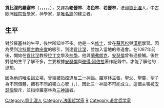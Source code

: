 {{unreferenced|time=2013-2-5}}
'''貢比涅的羅塞林'''（{{lang-la|Roscellinus Compendiensis}}，{{lang|la|Rucelinus }}，{{lang-fr|Roscelin de Compiègne}}，{{lang-en|Roscelin of Compiègne}}，{{lang|en|Roscellinus}}，{{bd|1050年||1125年||catIdx=Roscellinus}}），又譯為'''絡瑟林'''、'''洛色林'''、'''若瑟林'''，法國[[貢比涅|貢比涅]]人，中古歐洲[[經院哲學|經院哲學]]家，神學家，是[[唯名論|唯名論]]的建立者。
==生平==
對於羅塞林的生平，後世所知並不多。他是一名[[修士|修士]]，曾在[[蘇瓦松|蘇瓦松]]與[[漢斯|漢斯]]學習。因為受到[[沙特爾主教座堂|沙特爾主教座堂]]的吸引，到達[[貢比涅|貢比涅]]，並加入當地的修道會。在1087年前後，開始在[[貢比涅|貢比涅]]教授[[拉丁文|拉丁文]]學及[[神學|神學]]。他與[[蘭弗朗克|蘭弗朗克]]、[[安瑟倫|安瑟倫]]曾有過接觸。後世對他的生平了解不多，主要根據[[安瑟倫|安瑟倫]]與[[彼得·阿伯拉|彼得·阿伯拉]]著作記錄中，才能了解他的思想。

因為他的[[唯名論|唯名論]]立場，曾經被指控違反[[三一神論|三一神論]]。羅塞林主張，聖父、聖靈、聖子為不同個體，擁有不同的獨立心智（{{lang-la|tres res}}，{{lang-en|3 minds}}），因此三一神論不可能成立。這個主張被[[安瑟倫|安瑟倫]]駁斥，並指控羅塞林為[[三神論|三神論]]者。

{{中世紀哲學}}
{{Authority control}}
{{DEFAULTSORT:Roscellinus}}
[[Category:貢比涅人|Category:貢比涅人]]
[[Category:法国哲学家|Category:法国哲学家]]
[[Category:基督教神学家|R]]
[[Category:语言哲学家|Category:语言哲学家]]